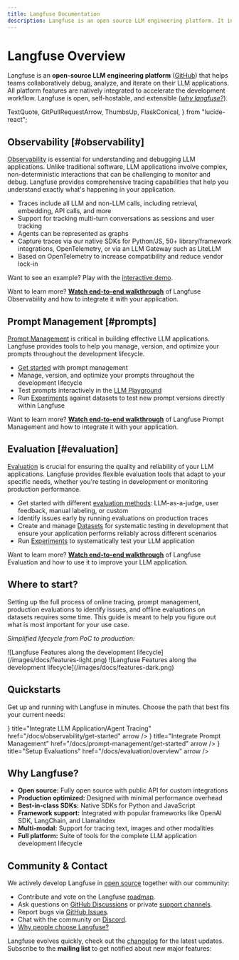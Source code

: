 ```yaml
---
title: Langfuse Documentation
description: Langfuse is an open source LLM engineering platform. It includes observability, analytics, and experimentation features.
---
```


# Langfuse Overview

Langfuse is an **open-source LLM engineering platform** ([GitHub](https://github.com/langfuse/langfuse)) that helps teams collaboratively debug, analyze, and iterate on their LLM applications. All platform features are natively integrated to accelerate the development workflow. Langfuse is open, self-hostable, and extensible ([_why langfuse?_](/why)).

  TextQuote,
  GitPullRequestArrow,
  ThumbsUp,
  FlaskConical,
} from "lucide-react";

<FeatureOverview />

## Observability [#observability]

[Observability](/docs/observability/overview) is essential for understanding and debugging LLM applications. Unlike traditional software, LLM applications involve complex, non-deterministic interactions that can be challenging to monitor and debug. Langfuse provides comprehensive tracing capabilities that help you understand exactly what's happening in your application.

- Traces include all LLM and non-LLM calls, including retrieval, embedding, API calls, and more
- Support for tracking multi-turn conversations as sessions and user tracking
- Agents can be represented as graphs
- Capture traces via our native SDKs for Python/JS, 50+ library/framework integrations, OpenTelemetry, or via an LLM Gateway such as LiteLLM
- Based on OpenTelemetry to increase compatibility and reduce vendor lock-in

Want to see an example? Play with the [interactive demo](/docs/demo).

<Callout type="info" emoji="🎥">

Want to learn more? [**Watch end-to-end walkthrough**](/watch-demo) of Langfuse Observability and how to integrate it with your application.

</Callout>


<div className="h-6" />
<TracingOverview />

## Prompt Management [#prompts]

[Prompt Management](/docs/prompt-management/overview) is critical in building effective LLM applications. Langfuse provides tools to help you manage, version, and optimize your prompts throughout the development lifecycle.

- [Get started](/docs/prompt-management/get-started) with prompt management
- Manage, version, and optimize your prompts throughout the development lifecycle
- Test prompts interactively in the [LLM Playground](/docs/prompt-management/features/playground)
- Run [Experiments](/docs/evaluation/features/prompt-experiments) against datasets to test new prompt versions directly within Langfuse

<Callout type="info" emoji="🎥">

Want to learn more? [**Watch end-to-end walkthrough**](/watch-demo?tab=prompt) of Langfuse Prompt Management and how to integrate it with your application.

</Callout>


<div className="h-6" />
<PromptOverview />

## Evaluation [#evaluation]

[Evaluation](/docs/evaluation/overview) is crucial for ensuring the quality and reliability of your LLM applications. Langfuse provides flexible evaluation tools that adapt to your specific needs, whether you're testing in development or monitoring production performance.

- Get started with different [evaluation methods](/docs/evaluation/overview): LLM-as-a-judge, user feedback, manual labeling, or custom
- Identify issues early by running evaluations on production traces
- Create and manage [Datasets](/docs/evaluation/features/datasets) for systematic testing in development that ensure your application performs reliably across different scenarios
- Run [Experiments](/docs/evaluation/experiments/overview) to systematically test your LLM application

<Callout type="info" emoji="🎥">

Want to learn more? [**Watch end-to-end walkthrough**](/watch-demo?tab=evaluation) of Langfuse Evaluation and how to use it to improve your LLM application.

</Callout>


<div className="h-6" />
<EvaluationOverview />

## Where to start?

Setting up the full process of online tracing, prompt management, production evaluations to identify issues, and offline evaluations on datasets requires some time. This guide is meant to help you figure out what is most important for your use case.

_Simplified lifecycle from PoC to production:_

<Frame
  transparent
  fullWidth
  className="mt-2 pt-4 rounded ring-primary/20 ring-1 dark:hidden"
>
  ![Langfuse Features along the development
  lifecycle](/images/docs/features-light.png)
</Frame>
<Frame
  transparent
  fullWidth
  className="mt-2 pt-4 rounded ring-primary/20 ring-1 hidden dark:block"
>
  ![Langfuse Features along the development
  lifecycle](/images/docs/features-dark.png)
</Frame>

## Quickstarts

Get up and running with Langfuse in minutes. Choose the path that best fits your current needs:

<Cards num={1}>
  <Card
    icon={<TextQuote size="24" />}
    title="Integrate LLM Application/Agent Tracing"
    href="/docs/observability/get-started"
    arrow
  />
  <Card
    icon={<GitPullRequestArrow size="24" />}
    title="Integrate Prompt Management"
    href="/docs/prompt-management/get-started"
    arrow
  />
  <Card
    icon={<ThumbsUp size="24" />}
    title="Setup Evaluations"
    href="/docs/evaluation/overview"
    arrow
  />
</Cards>

## Why Langfuse?

- **Open source:** Fully open source with public API for custom integrations
- **Production optimized:** Designed with minimal performance overhead
- **Best-in-class SDKs:** Native SDKs for Python and JavaScript
- **Framework support:** Integrated with popular frameworks like OpenAI SDK, LangChain, and LlamaIndex
- **Multi-modal:** Support for tracing text, images and other modalities
- **Full platform:** Suite of tools for the complete LLM application development lifecycle

## Community & Contact

We actively develop Langfuse in [open source](/open-source) together with our community:

- Contribute and vote on the Langfuse [roadmap](/docs/roadmap).
- Ask questions on [GitHub Discussions](/gh-support) or private [support channels](/support).
- Report bugs via [GitHub Issues](/issue).
- Chat with the community on [Discord](/discord).
- [Why people choose Langfuse?](/why)

Langfuse evolves quickly, check out the [changelog](/changelog) for the latest updates. Subscribe to the **mailing list** to get notified about new major features:


<ProductUpdateSignup source="langfuse.com/docs" className="mt-4" />
